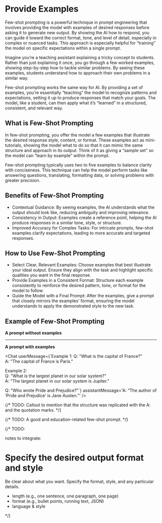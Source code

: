 
# Provide Examples

Few-shot prompting is a powerful technique in prompt engineering that involves providing the model with examples of desired responses before asking it to generate new output. By showing the AI how to respond, you can guide it toward the correct format, tone, and level of detail, especially in complex or nuanced tasks. This approach is especially helpful for “training” the model on specific expectations within a single prompt.

Imagine you’re a teaching assistant explaining a tricky concept to students. Rather than just explaining it once, you go through a few worked examples, showing step-by-step how to tackle similar problems. By seeing these examples, students understand how to approach their own problems in a similar way.

Few-shot prompting works the same way for AI. By providing a set of examples, you’re essentially “teaching” the model to recognize patterns and expectations, setting it up to produce responses that match your goals. The model, like a student, can then apply what it’s “learned” in a structured, consistent, and relevant way.

## What is Few-Shot Prompting

In few-shot prompting, you offer the model a few examples that illustrate the desired response style, content, or format. These examples act as mini-tutorials, showing the model what to do so that it can mimic the same structure and approach in its output. Think of it as giving a “sample set” so the model can “learn by example” within the prompt.

Few-shot prompting typically uses two to five examples to balance clarity with conciseness. This technique can help the model perform tasks like answering questions, translating, formatting data, or solving problems with greater precision.

## Benefits of Few-Shot Prompting

- Contextual Guidance: By seeing examples, the AI understands what the output should look like, reducing ambiguity and improving relevance.
- Consistency in Output: Examples create a reference point, helping the AI produce responses in a similar tone, style, or structure.
- Improved Accuracy for Complex Tasks: For intricate prompts, few-shot examples clarify expectations, leading to more accurate and targeted responses.

## How to Use Few-Shot Prompting

- Select Clear, Relevant Examples: Choose examples that best illustrate your ideal output. Ensure they align with the task and highlight specific qualities you want in the final response.
- Provide Examples in a Consistent Format: Structure each example consistently to reinforce the desired pattern, tone, or format for the model to follow.
- Guide the Model with a Final Prompt: After the examples, give a prompt that closely mirrors the examples’ format, ensuring the model understands to apply the demonstrated style to the new task.

## Example of Few-Shot Prompting

**A prompt without examples**

<Chat 
  userMessage='Who wrote pride and prejudice?' 
  assistantMessage='Pride and Prejudice was written by Jane Austen. It was first published in 1813 and remains one of her most popular and enduring works, known for its witty social commentary and memorable characters like Elizabeth Bennet and Mr. Darcy.' 
/>

---

**A prompt with examples**

<Chat 
    userMessage={`Example 1:
Q: "What is the capital of France?"  
A: "The capital of France is Paris."

Example 2:  
Q: "What is the largest planet in our solar system?"  
A: "The largest planet in our solar system is Jupiter."

Q: "Who wrote Pride and Prejudice?"`}
    assistantMessage='A: “The author of ‘Pride and Prejudice’ is Jane Austen.”'
/>

{/* TODO: Callout to mention that the structure was replicated with the A: and the quotation marks. */}



{/* TODO: A good and education-related few-shot prompt. */}

{/* TODO:  

notes to integrate:

# Specify the desired output format and style

Be clear about what you want. Specify the format, style, and any particular details.

- length (e.g., one sentence, one paragraph, one page)
- format (e.g., bullet points, running text, JSON)
- language & style

*/}
